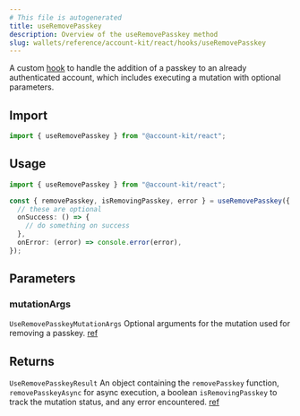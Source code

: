```yaml
---
# This file is autogenerated
title: useRemovePasskey
description: Overview of the useRemovePasskey method
slug: wallets/reference/account-kit/react/hooks/useRemovePasskey
---
```


A custom [hook](https://github.com/alchemyplatform/aa-sdk/blob/main/account-kit/react/src/hooks/useAddPasskey.ts) to handle the addition of a passkey to an already authenticated account, which includes executing a mutation with optional parameters.

## Import

```ts
import { useRemovePasskey } from "@account-kit/react";
```

## Usage

```ts twoslash
import { useRemovePasskey } from "@account-kit/react";

const { removePasskey, isRemovingPasskey, error } = useRemovePasskey({
  // these are optional
  onSuccess: () => {
    // do something on success
  },
  onError: (error) => console.error(error),
});
```

## Parameters

### mutationArgs

`UseRemovePasskeyMutationArgs`
Optional arguments for the mutation used for removing a passkey. [ref](https://github.com/alchemyplatform/aa-sdk/blob/main/account-kit/react/src/hooks/useRemovePasskey.ts#L8)

## Returns

`UseRemovePasskeyResult`
An object containing the `removePasskey` function, `removePasskeyAsync` for async execution, a boolean `isRemovingPasskey` to track the mutation status, and any error encountered. [ref](https://github.com/alchemyplatform/aa-sdk/blob/main/account-kit/react/src/hooks/useRemovePasskey.ts#L13)
